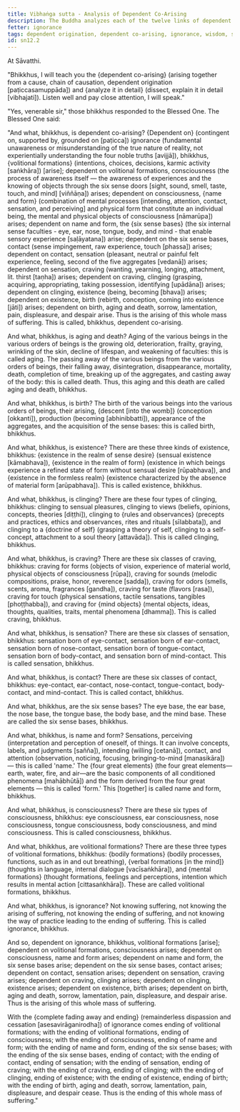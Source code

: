 ```yaml
---
title: Vibhaṅga sutta - Analysis of Dependent Co-Arising
description: The Buddha analyzes each of the twelve links of dependent co-arising, and explains how there is an arising and ending of the whole mass of suffering.
fetter: ignorance
tags: dependent origination, dependent co-arising, ignorance, wisdom, suffering, ignorance, volitional formations, consciousness, name and form, six sense bases, contact, sensation, feeling, craving, clinging, existence, birth, aging and death, analysis, sn, sn12-21, sn12
id: sn12.2
---
```


At Sāvatthi.

"Bhikkhus, I will teach you the \{dependent co-arising} (arising together from a cause, chain of causation, dependent origination [paṭiccasamuppāda]) and \{analyze it in detail} (dissect, explain it in detail [vibhajati]). Listen well and pay close attention, I will speak."

"Yes, venerable sir," those bhikkhus responded to the Blessed One. The Blessed One said:

"And what, bhikkhus, is dependent co-arising? \{Dependent on} (contingent on, supported by, grounded on [paṭicca]) ignorance (fundamental unawareness or misunderstanding of the true nature of reality, not experientially understanding the four noble truths [avijjā]), bhikkhus, \{volitional formations} (intentions, choices, decisions, karmic activity [saṅkhāra]) [arise]; dependent on volitional formations, consciousness (the process of awareness itself — the awareness of experiences and the knowing of objects through the six sense doors [sight, sound, smell, taste, touch, and mind] [viññāṇa]) arises; dependent on consciousness, \{name and form} (combination of mental processes [intending, attention, contact, sensation, and perceiving] and physical form that constitute an individual being, the mental and physical objects of consciousness [nāmarūpa]) arises; dependent on name and form, the \{six sense bases} (the six internal sense faculties - eye, ear, nose, tongue, body, and mind - that enable sensory experience [saḷāyatana]) arise; dependent on the six sense bases, contact (sense impingement, raw experience, touch [phassa]) arises; dependent on contact, sensation (pleasant, neutral or painful felt experience, feeling, second of the five aggregates [vedanā]) arises; dependent on sensation, craving (wanting, yearning, longing, attachment, lit. thirst [taṇha]) arises; dependent on craving, clinging (grasping, acquiring, appropriating, taking possession, identifying [upādāna]) arises; dependent on clinging, existence (being, becoming [bhava]) arises; dependent on existence, birth (rebirth, conception, coming into existence [jāti]) arises; dependent on birth, aging and death, sorrow, lamentation, pain, displeasure, and despair arise. Thus is the arising of this whole mass of suffering. This is called, bhikkhus, dependent co-arising.

And what, bhikkhus, is aging and death? Aging of the various beings in the various orders of beings is the growing old, deterioration, frailty, graying, wrinkling of the skin, decline of lifespan, and weakening of faculties: this is called aging. The passing away of the various beings from the various orders of beings, their falling away, disintegration, disappearance, mortality, death, completion of time, breaking up of the aggregates, and casting away of the body: this is called death. Thus, this aging and this death are called aging and death, bhikkhus.

And what, bhikkhus, is birth? The birth of the various beings into the various orders of beings, their arising, \{descent [into the womb]} (conception [okkanti]), production (becoming [abhinibbatti]), appearance of the aggregates, and the acquisition of the sense bases: this is called birth, bhikkhus.

And what, bhikkhus, is existence? There are these three kinds of existence, bhikkhus: \{existence in the realm of sense desire} (sensual existence [kāmabhava]), \{existence in the realm of form} (existence in which beings experience a refined state of form without sensual desire [rūpabhava]), and \{existence in the formless realm} (existence characterized by the absence of material form [arūpabhava]). This is called existence, bhikkhus.

And what, bhikkhus, is clinging? There are these four types of clinging, bhikkhus: clinging to sensual pleasures, clinging to views (beliefs, opinions, concepts, theories [diṭṭhi]), clinging to \{rules and observances} (precepts and practices, ethics and observances, rites and rituals [sīlabbata]), and clinging to a \{doctrine of self} (grasping a theory of self, clinging to a self-concept, attachment to a soul theory [attavāda]). This is called clinging, bhikkhus.

And what, bhikkhus, is craving? There are these six classes of craving, bhikkhus: craving for forms (objects of vision, experience of material world, physical objects of consciousness [rūpa]), craving for sounds (melodic compositions, praise, honor, reverence [sadda]), craving for odors (smells, scents, aroma, fragrances [gandha]), craving for taste (flavors [rasa]), craving for touch (physical sensations, tactile sensations, tangibles [phoṭṭhabba]), and craving for \{mind objects} (mental objects, ideas, thoughts, qualities, traits, mental phenomena [dhamma]). This is called craving, bhikkhus.

And what, bhikkhus, is sensation? There are these six classes of sensation, bhikkhus: sensation born of eye-contact, sensation born of ear-contact, sensation born of nose-contact, sensation born of tongue-contact, sensation born of body-contact, and sensation born of mind-contact. This is called sensation, bhikkhus.

And what, bhikkhus, is contact? There are these six classes of contact, bhikkhus: eye-contact, ear-contact, nose-contact, tongue-contact, body-contact, and mind-contact. This is called contact, bhikkhus.

And what, bhikkhus, are the six sense bases? The eye base, the ear base, the nose base, the tongue base, the body base, and the mind base. These are called the six sense bases, bhikkhus.

And what, bhikkhus, is name and form? Sensations, perceiving (interpretation and perception of oneself, of things. It can involve concepts, labels, and judgments [sañña]), intending (willing [cetanā]), contact, and attention (observation, noticing, focusing, bringing-to-mind [manasikāra]) — this is called 'name.' The \{four great elements} (the four great elements—earth, water, fire, and air—are the basic components of all conditioned phenomena [mahābhūtā]) and the form derived from the four great elements — this is called 'form.' This [together] is called name and form, bhikkhus.

And what, bhikkhus, is consciousness? There are these six types of consciousness, bhikkhus: eye consciousness, ear consciousness, nose consciousness, tongue consciousness, body consciousness, and mind consciousness. This is called consciousness, bhikkhus.

And what, bhikkhus, are volitional formations? There are these three types of volitional formations, bhikkhus: \{bodily formations} (bodily processes, functions, such as in and out breathing), \{verbal formations [in the mind]} (thoughts in language, internal dialogue [vacīsaṅkhāra]), and \{mental formations} (thought formations, feelings and perceptions, intention which results in mental action [cittasaṅkhāra]). These are called volitional formations, bhikkhus.

And what, bhikkhus, is ignorance? Not knowing suffering, not knowing the arising of suffering, not knowing the ending of suffering, and not knowing the way of practice leading to the ending of suffering. This is called ignorance, bhikkhus.

And so, dependent on ignorance, bhikkhus, volitional formations [arise]; dependent on volitional formations, consciousness arises; dependent on consciousness, name and form arises; dependent on name and form, the six sense bases arise; dependent on the six sense bases, contact arises; dependent on contact, sensation arises; dependent on sensation, craving arises; dependent on craving, clinging arises; dependent on clinging, existence arises; dependent on existence, birth arises; dependent on birth, aging and death, sorrow, lamentation, pain, displeasure, and despair arise. Thus is the arising of this whole mass of suffering.

With the \{complete fading away and ending} (remainderless dispassion and cessation [asesavirāganirodha]) of ignorance comes ending of volitional formations; with the ending of volitional formations, ending of consciousness; with the ending of consciousness, ending of name and form; with the ending of name and form, ending of the six sense bases; with the ending of the six sense bases, ending of contact; with the ending of contact, ending of sensation; with the ending of sensation, ending of craving; with the ending of craving, ending of clinging; with the ending of clinging, ending of existence; with the ending of existence, ending of birth; with the ending of birth, aging and death, sorrow, lamentation, pain, displeasure, and despair cease. Thus is the ending of this whole mass of suffering."